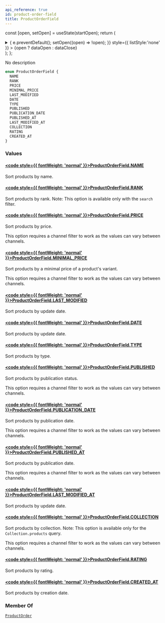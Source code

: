 ```yaml
---
api_reference: true
id: product-order-field
title: ProductOrderField
---
```






const [open, setOpen] = useState(startOpen);
return (
<details {...(open ? { open: true } : {})} className="details" style={{ border:'none', boxShadow:'none', background:'var(--ifm-background-color)' }}>
<summary
onClick={(e) => {
e.preventDefault();
setOpen((open) => !open);
}}
style={{ listStyle:'none' }} >
{open ? dataOpen : dataClose}
</summary>
{open && children}
</details>
);
};

No description

```graphql
enum ProductOrderField {
  NAME
  RANK
  PRICE
  MINIMAL_PRICE
  LAST_MODIFIED
  DATE
  TYPE
  PUBLISHED
  PUBLICATION_DATE
  PUBLISHED_AT
  LAST_MODIFIED_AT
  COLLECTION
  RATING
  CREATED_AT
}
```

### Values

#### [<code style={{ fontWeight: 'normal' }}>ProductOrderField.<b>NAME</b></code>](#)

Sort products by name.

#### [<code style={{ fontWeight: 'normal' }}>ProductOrderField.<b>RANK</b></code>](#)

Sort products by rank. Note: This option is available only with the `search` filter.

#### [<code style={{ fontWeight: 'normal' }}>ProductOrderField.<b>PRICE</b></code>](#)

Sort products by price.

This option requires a channel filter to work as the values can vary between channels.

#### [<code style={{ fontWeight: 'normal' }}>ProductOrderField.<b>MINIMAL_PRICE</b></code>](#)

Sort products by a minimal price of a product's variant.

This option requires a channel filter to work as the values can vary between channels.

#### [<code style={{ fontWeight: 'normal' }}>ProductOrderField.<b>LAST_MODIFIED</b></code>](#)

Sort products by update date.

#### [<code style={{ fontWeight: 'normal' }}>ProductOrderField.<b>DATE</b></code>](#)

Sort products by update date.

#### [<code style={{ fontWeight: 'normal' }}>ProductOrderField.<b>TYPE</b></code>](#)

Sort products by type.

#### [<code style={{ fontWeight: 'normal' }}>ProductOrderField.<b>PUBLISHED</b></code>](#)

Sort products by publication status.

This option requires a channel filter to work as the values can vary between channels.

#### [<code style={{ fontWeight: 'normal' }}>ProductOrderField.<b>PUBLICATION_DATE</b></code>](#)

Sort products by publication date.

This option requires a channel filter to work as the values can vary between channels.

#### [<code style={{ fontWeight: 'normal' }}>ProductOrderField.<b>PUBLISHED_AT</b></code>](#)

Sort products by publication date.

This option requires a channel filter to work as the values can vary between channels.

#### [<code style={{ fontWeight: 'normal' }}>ProductOrderField.<b>LAST_MODIFIED_AT</b></code>](#)

Sort products by update date.

#### [<code style={{ fontWeight: 'normal' }}>ProductOrderField.<b>COLLECTION</b></code>](#)

Sort products by collection. Note: This option is available only for the `Collection.products` query.

This option requires a channel filter to work as the values can vary between channels.

#### [<code style={{ fontWeight: 'normal' }}>ProductOrderField.<b>RATING</b></code>](#)

Sort products by rating.

#### [<code style={{ fontWeight: 'normal' }}>ProductOrderField.<b>CREATED_AT</b></code>](#)

Sort products by creation date.

### Member Of

[`ProductOrder`](../../../api-reference/products/inputs/product-order.mdx) <Badge class="badge badge--secondary" text="input"/>
